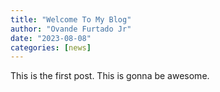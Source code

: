```yaml
---
title: "Welcome To My Blog"
author: "Ovande Furtado Jr"
date: "2023-08-08"
categories: [news]
---
```


This is the first post. This is gonna be awesome.
